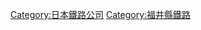 {{catmore}}
{{DEFAULTSORT:Fukui}}
[[Category:日本鐵路公司|Category:日本鐵路公司]]
[[Category:福井縣鐵路|Category:福井縣鐵路]]